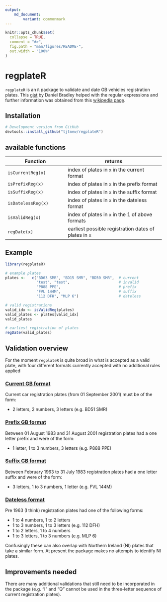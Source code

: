 ```yaml
---
output: 
    md_document:
        variant: commonmark
---
```


<!-- README.md is generated from README.Rmd. Please edit that file -->

```r
knitr::opts_chunk$set(
  collapse = TRUE,
  comment = "#>",
  fig.path = "man/figures/README-",
  out.width = "100%"
)
```


# regplateR
`regplateR` is an `R` package to validate and date GB vehicles registration
plates.  This [gist](https://gist.github.com/danielrbradley/7567269) by Daniel
Bradley helped with the regular expressions and further information was
obtained from this [wikipedia
page](https://en.wikipedia.org/wiki/Vehicle_registration_plates_of_the_United_Kingdom).

## Installation
``` r
# Development version from GitHub
devtools::install_github("tjtnew/regplateR")
```

## available functions

| Function                         | returns                                               |
|----------------------------------|-------------------------------------------------------|
| `isCurrentReg(x)`                | index of plates in `x` in the current format          |
| `isPrefixReg(x)`                 | index of plates in `x` in the prefix format           |
| `isSuffixReg(x)`                 | index of plates in `x` in the suffix format           |
| `isDatelessReg(x)`               | index of plates in `x` in the dateless format         |
| `isValidReg(x)`                  | index of plates in `x` in the 1 of above formats      |
| `regDate(x)`                     | earliest possible registration dates of plates in `x` |

## Example
``` r
library(regplateR)

# example plates
plates <-   c("BD63 SMR", "BD15 SMR", "BD50 SMR",  # current
              "test", "test",                      # invalid
              "P888 PPE",                          # prefix
              "FVL 144M",                          # suffix
              "112 DFH", "MLP 6")                  # dateless

# valid registrations
valid_idx <- isValidReg(plates)
valid_plates <- plates[valid_idx]
valid_plates

# earliest registration of plates
regDate(valid_plates)

```

## Validation overview
For the moment `regplateR` is quite broad in what is accepted as a valid plate,
with four different formats currently accepted with no additional rules applied

### [Current GB format](https://en.wikipedia.org/wiki/Vehicle_registration_plates_of_the_United_Kingdom#Current_system)
Current car registration plates (from 01 September 2001) must be of the form:

* 2 letters, 2 numbers, 3 letters (e.g. BD51 SMR)

### [Prefix GB format](https://en.wikipedia.org/wiki/Vehicle_registration_plates_of_the_United_Kingdom#1983_to_2001)
Between 01 August 1983 and 31 August 2001 registration plates had a one letter
prefix and were of the form:

* 1 letter, 1 to 3 numbers, 3 letters (e.g. P888 PPE)

### [Suffix GB format](https://en.wikipedia.org/wiki/Vehicle_registration_plates_of_the_United_Kingdom#1963_to_1982)
Between February 1963 to 31 July 1983 registration plates had a one letter
suffix and were of the form:

* 3 letters, 1 to 3 numbers, 1 letter (e.g. FVL 144M)

### [Dateless format](https://en.wikipedia.org/wiki/Vehicle_registration_plates_of_the_United_Kingdom#History)
Pre 1963 (I think) registration plates had one of the following forms:

* 1 to 4 numbers, 1 to 2 letters
* 1 to 3 numbers, 1 to 3 letters (e.g. 112 DFH)
* 1 to 2 letters, 1 to 4 numbers
* 1 to 3 letters, 1 to 3 numbers (e.g. MLP 6)

Confusingly these can also overlap with Northern Ireland (NI) plates that take
a similar form.  At present the package makes no attempts to identify NI
plates.


## Improvements needed
There are many additional validations that still need to be incorporated in the
package (e.g. "I" and "Q" cannot be used in the three-letter sequence of
current registration plates).
